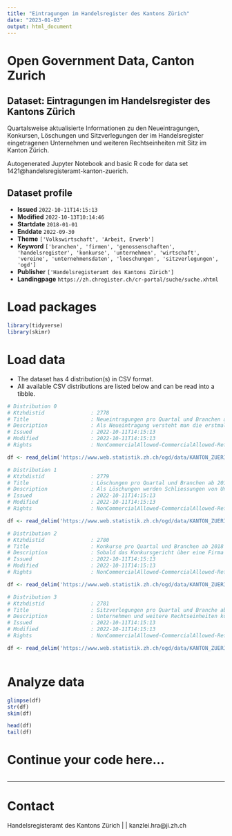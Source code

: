 ```yaml
---
title: "Eintragungen im Handelsregister des Kantons Zürich"
date: "2023-01-03"
output: html_document
---
```


# Open Government Data, Canton Zurich

## Dataset: Eintragungen im Handelsregister des Kantons Zürich

Quartalsweise aktualisierte Informationen zu den Neueintragungen, Konkursen, Löschungen und Sitzverlegungen der im Handelsregister eingetragenen Unternehmen und weiteren Rechtseinheiten mit Sitz im Kanton Zürich.

Autogenerated Jupyter Notebook and basic R code for data set 1421@handelsregisteramt-kanton-zuerich.

## Dataset profile

- **Issued** `2022-10-11T14:15:13`
- **Modified** `2022-10-13T10:14:46`
- **Startdate** `2018-01-01`
- **Enddate** `2022-09-30`
- **Theme** `['Volkswirtschaft', 'Arbeit, Erwerb']`
- **Keyword** `['branchen', 'firmen', 'genossenschaften', 'handelsregister', 'konkurse', 'unternehmen', 'wirtschaft', 'vereine', 'unternehmensdaten', 'loeschungen', 'sitzverlegungen', 'ogd']`
- **Publisher** `['Handelsregisteramt des Kantons Zürich']`
- **Landingpage** `https://zh.chregister.ch/cr-portal/suche/suche.xhtml`


# Load packages

```r

library(tidyverse)
library(skimr)

```

# Load data

-   The dataset has 4 distribution(s) in CSV format.
-   All available CSV distributions are listed below and can be read into a tibble.

```r

# Distribution 0
# Ktzhdistid               : 2778
# Title                    : Neueintragungen pro Quartal und Branchen ab 2018
# Description              : Als Neueintragung versteht man die erstmalige Erfassung von Unternehmen und weiteren Rechtseinheiten im Handelsregister. Variablen: 'quartal' = bezeichnet mit Q1 bis Q4; Stichtag ist jeweils der letzten Tag im Quartal; 'branchen' = Zuteilung der Rechtseinheiten nach der 'Allgemeinen Systematik der Wirtschaftszweige' (NOGA) auf Stufe Abschnitt (1 Grossbuchstabe); Branche 'Diverse' ist eine Sammelkategorie, in welcher alle Branchen mit weniger als 10 Fällen zusammengefasst werden; die Zusammensetzung kann von Quartal zu Quartal ändern; Branche 'Total' entspricht dem gesamten Kanton Zürich; 'n' = Anzahl Neueintragungen für das Quartal im Erhebungsjahr; 'kumsum' = Teilsumme für das Erhebungsjahr (die Summe wird jeweils aktualisiert, indem der Wert des neuen Quartals im Erhebungsjahr addiert wird); 'vj_abs_n' /  'vj_rel_n' = Veränderung im Vergleich zum selben Quartal des Vorjahres auf Basis der Anzahl Neueintragungen 'A' (berechnet durch Division der Differenz zwischen der Gesamtzahl für ein Quartal im Erhebungsjahr 'B' und der Gesamtzahl aus demselben Quartal im Vorjahr 'C' durch die Gesamtzahl für das Quartal im Vorjahr 'C'; Formel: A = (B-C) / C; ein positiver Wert bedeutet eine Zunahme, ein negativer Wert eine Abnahme). Ausgegeben als absoluter und relativer Wert.
# Issued                   : 2022-10-11T14:15:13
# Modified                 : 2022-10-11T14:15:13
# Rights                   : NonCommercialAllowed-CommercialAllowed-ReferenceRequired

df <- read_delim('https://www.web.statistik.zh.ch/ogd/data/KANTON_ZUERICH_HRA_Neueintragungen.csv')

# Distribution 1
# Ktzhdistid               : 2779
# Title                    : Löschungen pro Quartal und Branchen ab 2018
# Description              : Als Löschungen werden Schliessungen von Unternehmen und weiteren Rechtseinheiten erfasst. Darunter fallen auch Löschungen von Amtes wegen sowie  aufgrund eines Fusionsverfahrens. Variablen: 'quartal' = bezeichnet mit Q1 bis Q4; Stichtag ist jeweils der letzten Tag im Quartal; 'branchen' = Zuteilung der Rechtseinheiten nach der 'Allgemeinen Systematik der Wirtschaftszweige' (NOGA) auf Stufe Abschnitt (1 Grossbuchstabe); Branche 'Diverse' ist eine Sammelkategorie, in welcher alle Branchen mit weniger als 10 Fällen zusammengefasst werden; die Zusammensetzung kann von Quartal zu Quartal ändern; Branche 'Total' entspricht dem gesamten Kanton Zürich; 'n' = Anzahl Neueintragungen für das Quartal im Erhebungsjahr; 'kumsum' = Teilsumme für das Erhebungsjahr (die Summe wird jeweils aktualisiert, indem der Wert des neuen Quartals im Erhebungsjahr addiert wird); 'vj_abs_n' /  'vj_rel_n' = Veränderung im Vergleich zum selben Quartal des Vorjahres auf Basis der Anzahl Löschungen 'A' (berechnet durch Division der Differenz zwischen der Gesamtzahl für ein Quartal im Erhebungsjahr 'B' und der Gesamtzahl aus demselben Quartal im Vorjahr 'C' durch die Gesamtzahl für das Quartal im Vorjahr 'C'; Formel: A = (B-C) / C; ein positiver Wert bedeutet eine Zunahme, ein negativer Wert eine Abnahme); als absoluter und relativer Wert.
# Issued                   : 2022-10-11T14:15:13
# Modified                 : 2022-10-11T14:15:13
# Rights                   : NonCommercialAllowed-CommercialAllowed-ReferenceRequired

df <- read_delim('https://www.web.statistik.zh.ch/ogd/data/KANTON_ZUERICH_HRA_Loeschungen.csv')

# Distribution 2
# Ktzhdistid               : 2780
# Title                    : Konkurse pro Quartal und Branchen ab 2018
# Description              : Sobald das Konkursgericht über eine Firma den Konkurs eröffnet hat, wird ein Konkursfall registriert. Wird das Verfahren eingestellt und zu einem späteren Zeitpunkt ein neues Konkursverfahren eröffnet, wird diese  Konkurseröffnung erneut gezählt. Nachträgliche Konkurseröffnungen infolge eines amtlichen Verfahrens  werden ebenfalls als Konkurse ausgewiesen. Variablen: 'quartal' = bezeichnet mit Q1 bis Q4; Stichtag ist jeweils der letzten Tag im Quartal; 'branchen' = Zuteilung der Rechtseinheiten nach der 'Allgemeinen Systematik der Wirtschaftszweige' (NOGA) auf Stufe Abschnitt (1 Grossbuchstabe); Branche 'Diverse' ist eine Sammelkategorie, in welcher alle Branchen mit weniger als 10 Fällen zusammengefasst werden; die Zusammensetzung kann von Quartal zu Quartal ändern; Branche 'Total' entspricht dem gesamten Kanton Zürich; 'n' = Anzahl Neueintragungen für das Quartal im Erhebungsjahr; 'kumsum' = Teilsumme für das Erhebungsjahr (die Summe wird jeweils aktualisiert, indem der Wert des neuen Quartals im Erhebungsjahr addiert wird); 'vj_abs_n' /  'vj_rel_n' = Veränderung im Vergleich zum selben Quartal des Vorjahres auf Basis der Anzahl Konkurse 'A' (berechnet durch Division der Differenz zwischen der Gesamtzahl für ein Quartal im Erhebungsjahr 'B' und der Gesamtzahl aus demselben Quartal im Vorjahr 'C' durch die Gesamtzahl für das Quartal im Vorjahr 'C'; Formel: A = (B-C) / C; ein positiver Wert bedeutet eine Zunahme, ein negativer Wert eine Abnahme); ausgegeben als absoluter und relativer Wert.
# Issued                   : 2022-10-11T14:15:13
# Modified                 : 2022-10-11T14:15:13
# Rights                   : NonCommercialAllowed-CommercialAllowed-ReferenceRequired

df <- read_delim('https://www.web.statistik.zh.ch/ogd/data/KANTON_ZUERICH_HRA_Konkurse.csv')

# Distribution 3
# Ktzhdistid               : 2781
# Title                    : Sitzverlegungen pro Quartal und Branche ab 2018
# Description              : Unternehmen und weitere Rechtseinheiten können ihre Domiziladresse ändern. Sobald ein Wechsel über die Kantonsgrenzen erfolgt, wechselt die Zuständigkeit des kantonalen Handelsregisters. Verlegt ein im Zürcher Handelsregister eingetragenes Unternehmen sein Domizil in einen anderen Kanton, wird dies als Wegzug aus dem Kanton Zürich gezählt. Umgekehrt hat eine Domiziländerung in eine Zürcher Gemeinde einen Eintrag im Zürcher Handelsregister zur Folge, was als Zuzug in den Kanton Zürich ausgewiesen wird. Variablen: 'quartal' = bezeichnet mit Q1 bis Q4; Stichtag ist jeweils der letzten Tag im Quartal; 'branchen' = Zuteilung der Rechtseinheiten nach der 'Allgemeinen Systematik der Wirtschaftszweige' (NOGA) auf Stufe Abschnitt (1 Grossbuchstabe); Branche 'Diverse' ist eine Sammelkategorie, in welcher alle Branchen mit weniger als 10 Fällen zusammengefasst werden; die Zusammensetzung kann von Quartal zu Quartal ändern; Branche 'Total' entspricht dem gesamten Kanton Zürich; 'n' = Anzahl Neueintragungen für das Quartal im Erhebungsjahr; 'kumsum' = Teilsumme für das Erhebungsjahr (die Summe wird jeweils aktualisiert, indem der Wert des neuen Quartals im Erhebungsjahr addiert wird); 'vj_abs_n' /  'vj_rel_n' = Veränderung im Vergleich zum selben Quartal des Vorjahres auf Basis der Anzahl Zu- und Wegzüge (Saldo) 'A' (berechnet durch Division der Differenz zwischen der Gesamtzahl für ein Quartal im Erhebungsjahr 'B' und der Gesamtzahl aus demselben Quartal im Vorjahr 'C' durch die Gesamtzahl für das Quartal im Vorjahr 'C'; Formel: A = (B-C) / C; ein positiver Wert bedeutet eine Zunahme, ein negativer Wert eine Abnahme); ausgegeben als absoluter und relativer Wert. 'sitzverlegung' = Beschreibt, ob es sich um einen Zuzug, Wegzug oder das Saldo, also die Differenz aus Zu- und Wegzug, handelt.
# Issued                   : 2022-10-11T14:15:13
# Modified                 : 2022-10-11T14:15:13
# Rights                   : NonCommercialAllowed-CommercialAllowed-ReferenceRequired

df <- read_delim('https://www.web.statistik.zh.ch/ogd/data/KANTON_ZUERICH_HRA_Sitzverlegungen.csv')



```

# Analyze data

```r

glimpse(df)
str(df)
skim(df)

head(df)
tail(df)

```

# Continue your code here...

```r

```

------------------------------------------------------------------------

# Contact

Handelsregisteramt des Kantons Zürich |  | kanzlei.hra@ji.zh.ch
